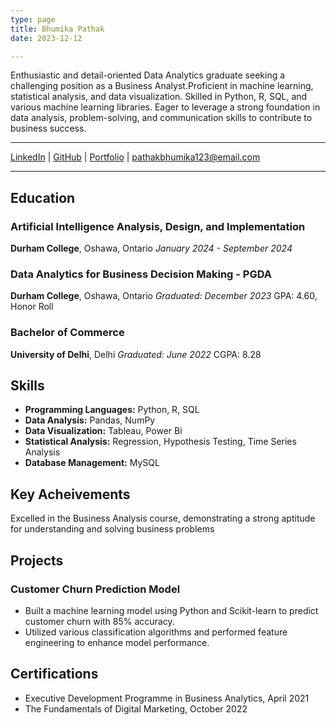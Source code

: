```yaml
---
type: page
title: Bhumika Pathak
date: 2023-12-12

---
```

Enthusiastic and detail-oriented Data Analytics graduate seeking a challenging position as a Business Analyst.Proficient in machine learning, statistical analysis, and data visualization. Skilled in Python, R, SQL, and various machine learning libraries. Eager to leverage a strong foundation in data analysis, problem-solving, and communication skills to contribute to business success.
 
---
 
[LinkedIn](https://www.linkedin.com/in/bhumika-pathak-041834178/) | [GitHub](https://github.com/BhumikaPathak2/2203_Bhumika-Pathak_Portfolio) | [Portfolio](https://2203-bhumika-pathak-portfolio.vercel.app/) | pathakbhumika123@email.com 
 
---
 
## Education

### Artificial Intelligence Analysis, Design, and Implementation
**Durham College**, Oshawa, Ontario
*January 2024 - September 2024*

### Data Analytics for Business Decision Making - PGDA
**Durham College**, Oshawa, Ontario
*Graduated: December 2023*
GPA: 4.60, Honor Roll

### Bachelor of Commerce
**University of Delhi**, Delhi
*Graduated: June 2022*
CGPA: 8.28

 
## Skills
- **Programming Languages:** Python, R, SQL
- **Data Analysis:** Pandas, NumPy
- **Data Visualization:** Tableau, Power Bi
- **Statistical Analysis:** Regression, Hypothesis Testing, Time Series Analysis
- **Database Management:** MySQL
 
 ## Key Acheivements
 Excelled in the Business Analysis course, demonstrating a strong aptitude for understanding and solving business problems

## Projects
### Customer Churn Prediction Model
- Built a machine learning model using Python and Scikit-learn to predict customer churn with 85% accuracy.
- Utilized various classification algorithms and performed feature engineering to enhance model performance.
 
 ## Certifications
- Executive Development Programme in Business Analytics, April 2021
- The Fundamentals of Digital Marketing, October 2022
